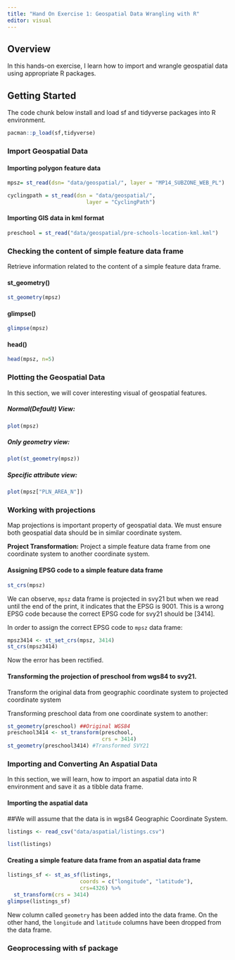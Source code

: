 ```yaml
---
title: "Hand On Exercise 1: Geospatial Data Wrangling with R"
editor: visual
---
```


## Overview

In this hands-on exercise, I learn how to import and wrangle geospatial data using appropriate R packages.

## Getting Started

The code chunk below install and load sf and tidyverse packages into R environment.

```r
pacman::p_load(sf,tidyverse)
```

### Import Geospatial Data

#### Importing polygon feature data

```r

mpsz= st_read(dsn= "data/geospatial/", layer = "MP14_SUBZONE_WEB_PL")
```

```r
cyclingpath = st_read(dsn = "data/geospatial/", 
                         layer = "CyclingPath")
```

#### Importing GIS data in kml format

```r
preschool = st_read("data/geospatial/pre-schools-location-kml.kml")
```

### Checking the content of simple feature data frame

Retrieve information related to the content of a simple feature data frame.

#### st_geometry()

```r
st_geometry(mpsz)
```

#### glimpse()

```r
glimpse(mpsz)
```

#### head()

```r
head(mpsz, n=5)  
```

### Plotting the Geospatial Data

In this section, we will cover interesting visual of geospatial features.

##### Normal(Default) View:

```r
plot(mpsz)
```

##### Only geometry view:

```R
plot(st_geometry(mpsz))
```

##### Specific attribute view:

```r
plot(mpsz["PLN_AREA_N"])
```

### Working with projections

Map projections is important property of geospatial data. We must ensure both geospatial data should be in similar coordinate system.

**Project Transformation:** Project a simple feature data frame from one coordinate system to another coordinate system.

#### Assigning EPSG code to a simple feature data frame

```r
st_crs(mpsz)
```

We can observe, `mpsz` data frame is projected in svy21 but when we read until the end of the print, it indicates that the EPSG is 9001. This is a wrong EPSG code because the correct EPSG code for svy21 should be \[3414\].

In order to assign the correct EPSG code to `mpsz` data frame:

```r
mpsz3414 <- st_set_crs(mpsz, 3414)
st_crs(mpsz3414)

```

Now the error has been rectified.

#### Transforming the projection of preschool from wgs84 to svy21.

Transform the original data from geographic coordinate system to projected coordinate system

Transforming preschool data from one coordinate system to another:

```r
st_geometry(preschool) ##Original WGS84
preschool3414 <- st_transform(preschool, 
                              crs = 3414)
st_geometry(preschool3414) #Transformed SVY21
```

### Importing and Converting An Aspatial Data

In this section, we will learn, how to import an aspatial data into R environment and save it as a tibble data frame.

#### Importing the aspatial data

##We will assume that the data is in wgs84 Geographic Coordinate System.

```r
listings <- read_csv("data/aspatial/listings.csv")
```

```r
list(listings) 
```

#### Creating a simple feature data frame from an aspatial data frame

```r
listings_sf <- st_as_sf(listings, 
                       coords = c("longitude", "latitude"),
                       crs=4326) %>%
  st_transform(crs = 3414)
glimpse(listings_sf)
```

New column called `geometry` has been added into the data frame. On the other hand, the `longitude` and `latitude` columns have been dropped from the data frame.

### Geoprocessing with sf package

